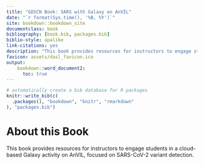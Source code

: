 ```yaml
---
title: "GDSCN Book: SARS with Galaxy on AnVIL"
date: "`r format(Sys.time(), '%B, %Y')`"
site: bookdown::bookdown_site
documentclass: book
bibliography: [book.bib, packages.bib]
biblio-style: apalike
link-citations: yes
description: "This book provides resources for instructors to engage students in a cloud-based Galaxy activity on AnVIL, focused on SARS-CoV-2 variant detection."
favicon: assets/dasl_favicon.ico
output:
    bookdown::word_document2:
      toc: true
---
```


```r
# automatically create a bib database for R packages
knitr::write_bib(c(
  .packages(), "bookdown", "knitr", "rmarkdown"
), "packages.bib")
```

# About this Book {-}

This book provides resources for instructors to engage students in a cloud-based Galaxy activity on AnVIL, focused on SARS-CoV-2 variant detection.
